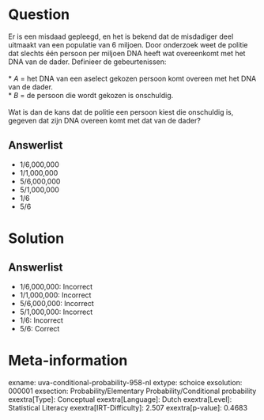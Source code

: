 Question
========

Er is een misdaad gepleegd, en het is bekend dat de misdadiger deel
uitmaakt van een populatie van 6 miljoen. Door onderzoek weet de politie
dat slechts één persoon per miljoen DNA heeft wat overeenkomt met het
DNA van de dader. Definieer de gebeurtenissen:\
\
* *A* = het DNA van een aselect gekozen persoon komt overeen met het DNA
van de dader.\
* *B* = de persoon die wordt gekozen is onschuldig.\
\
Wat is dan de kans dat de politie een persoon kiest die onschuldig is,
gegeven dat zijn DNA overeen komt met dat van de dader?

Answerlist
----------

* 1/6,000,000
* 1/1,000,000
* 5/6,000,000
* 5/1,000,000
* 1/6
* 5/6

Solution
========

Answerlist
----------

* 1/6,000,000: Incorrect
* 1/1,000,000: Incorrect
* 5/6,000,000: Incorrect
* 5/1,000,000: Incorrect
* 1/6: Incorrect
* 5/6: Correct

Meta-information
================
exname: uva-conditional-probability-958-nl
extype: schoice
exsolution: 000001
exsection: Probability/Elementary Probability/Conditional probability
exextra[Type]: Conceptual
exextra[Language]: Dutch
exextra[Level]: Statistical Literacy
exextra[IRT-Difficulty]: 2.507
exextra[p-value]: 0.4683
